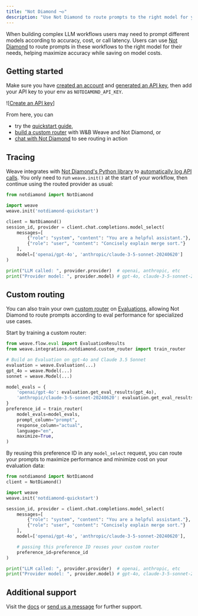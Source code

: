 ```yaml
---
title: "Not Diamond ¬◇"
description: "Use Not Diamond to route prompts to the right model for your needs while maximizing accuracy and saving on costs"
---
```


When building complex LLM workflows users may need to prompt different models according to accuracy,
cost, or call latency. Users can use [Not Diamond][nd] to route prompts in these workflows to the
right model for their needs, helping maximize accuracy while saving on model costs.

## Getting started

Make sure you have [created an account][account] and [generated an API key][keys], then add your API
key to your env as `NOTDIAMOND_API_KEY`.

![[Create an API key](/guides/integrations/imgs/notdiamond/api-keys.png)]

From here, you can

- try the [quickstart guide],
- [build a custom router][custom router] with W&B Weave and Not Diamond, or
- [chat with Not Diamond][chat] to see routing in action

## Tracing

Weave integrates with [Not Diamond's Python library][python] to [automatically log API calls][ops].
You only need to run `weave.init()` at the start of your workflow, then continue using the routed
provider as usual:

```python
from notdiamond import NotDiamond

import weave
weave.init('notdiamond-quickstart')

client = NotDiamond()
session_id, provider = client.chat.completions.model_select(
    messages=[
        {"role": "system", "content": "You are a helpful assistant."},
        {"role": "user", "content": "Concisely explain merge sort."}
    ],
    model=['openai/gpt-4o', 'anthropic/claude-3-5-sonnet-20240620']
)

print("LLM called: ", provider.provider)  # openai, anthropic, etc
print("Provider model: ", provider.model) # gpt-4o, claude-3-5-sonnet-20240620, etc
```

## Custom routing

You can also train your own [custom router] on [Evaluations][evals], allowing Not Diamond to route prompts
according to eval performance for specialized use cases.

Start by training a custom router:

```python
from weave.flow.eval import EvaluationResults
from weave.integrations.notdiamond.custom_router import train_router

# Build an Evaluation on gpt-4o and Claude 3.5 Sonnet
evaluation = weave.Evaluation(...)
gpt_4o = weave.Model(...)
sonnet = weave.Model(...)

model_evals = {
    'openai/gpt-4o': evaluation.get_eval_results(gpt_4o),
    'anthropic/claude-3-5-sonnet-20240620': evaluation.get_eval_results(sonnet),
}
preference_id = train_router(
    model_evals=model_evals,
    prompt_column="prompt",
    response_column="actual",
    language="en",
    maximize=True,
)
```

By reusing this preference ID in any `model_select` request, you can route your prompts
to maximize performance and minimize cost on your evaluation data:

```python
from notdiamond import NotDiamond
client = NotDiamond()

import weave
weave.init('notdiamond-quickstart')

session_id, provider = client.chat.completions.model_select(
    messages=[
        {"role": "system", "content": "You are a helpful assistant."},
        {"role": "user", "content": "Concisely explain merge sort."}
    ],
    model=['openai/gpt-4o', 'anthropic/claude-3-5-sonnet-20240620'],

    # passing this preference ID reuses your custom router
    preference_id=preference_id
)

print("LLM called: ", provider.provider)  # openai, anthropic, etc
print("Provider model: ", provider.model) # gpt-4o, claude-3-5-sonnet-20240620, etc
```

## Additional support

Visit the [docs] or [send us a message][support] for further support.

[account]: https://app.notdiamond.ai
[chat]: https://chat.notdiamond.ai
[custom router]: https://docs.notdiamond.ai/docs/router-training-quickstart
[docs]: https://docs.notdiamond.ai
[evals]: ../../guides/core-types/evaluations.mdx
[keys]: https://app.notdiamond.ai/keys
[nd]: https://www.notdiamond.ai/
[ops]: ../../guides/tracking/ops.mdx
[python]: https://github.com/Not-Diamond/notdiamond-python
[quickstart guide]: https://docs.notdiamond.ai/docs/quickstart
[support]: mailto:support@notdiamond.ai